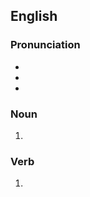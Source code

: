 {{also|Brews}}

==English==

===Pronunciation===
* {{IPA|/bɹuːz/|lang=en}}
* {{homophones|bruise|lang=en}}
* {{rhymes|uːz|lang=en}}

===Noun===
{{head|en|noun form}}

# {{plural of|brew|lang=en}}

===Verb===
{{head|en|verb form}}

# {{en-third-person singular of|brew}}